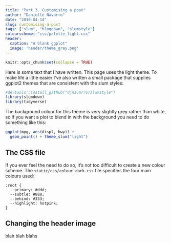 ```yaml
---
title: "Part 3. Customising a post"
author: "Danielle Navarro"
date: "2019-04-14"
slug: customising-a-post
tags: ["slum", "blogdown", "slumstyle"]
colourscheme: "css/palette_light.css"
header:
  caption: "A blank ggplot"
  image: 'header/theme_grey.png'
---
```


```r
knitr::opts_chunk$set(collapse = TRUE)
```

Here is some text that I have written. This page uses the light theme. To make life a little easier I've also written a small package that supplies ggplot2 themes that are consistent with the slum styles:

```r
#devtools::install_github("djnavarro/slumstyle")
library(slumdown)
library(tidyverse)
```

The background colour for this theme is very slightly grey rather than white, so if you want a plot to blend in with the background you need to do something like this:

```r
ggplot(mpg, aes(displ, hwy)) + 
  geom_point() + theme_slum("light")
```


## The CSS file

If you ever feel the need to do so, it's not too difficult to create a new colour scheme. The `static/css/colour_dark.css` file specifies the four main colours used:

```
:root {
  --primary: #ddd;
  --subtle: #888;
  --behind: #333;
  --highlight: hotpink;
}
```


## Changing the header image

blah blah blahs
